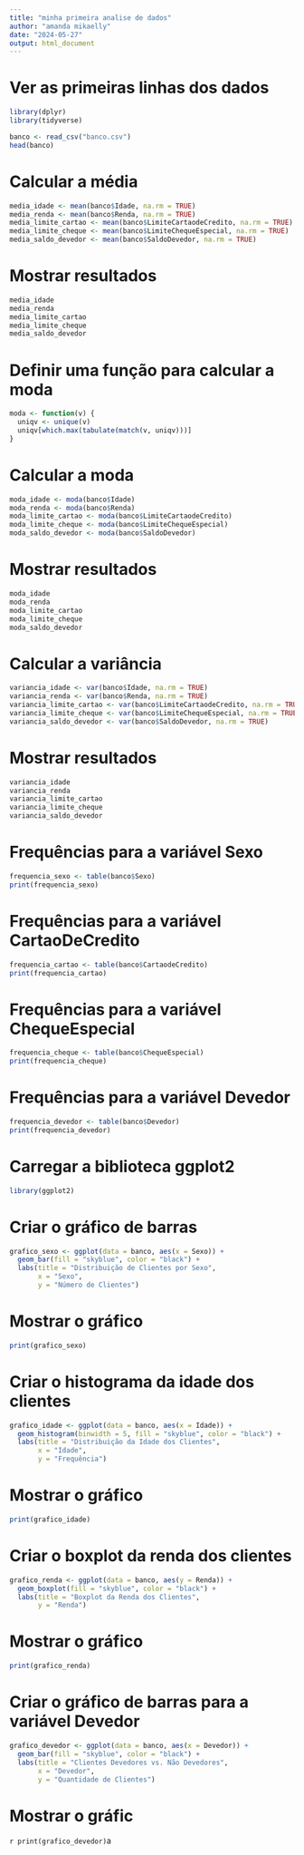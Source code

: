 ```yaml
---
title: "minha primeira analise de dados"
author: "amanda mikaelly"
date: "2024-05-27"
output: html_document
---
```


# Ver as primeiras linhas dos dados

```r
library(dplyr)
library(tidyverse)

banco <- read_csv("banco.csv")
head(banco)
```


# Calcular a média

```r
media_idade <- mean(banco$Idade, na.rm = TRUE)
media_renda <- mean(banco$Renda, na.rm = TRUE)
media_limite_cartao <- mean(banco$LimiteCartaodeCredito, na.rm = TRUE)
media_limite_cheque <- mean(banco$LimiteChequeEspecial, na.rm = TRUE)
media_saldo_devedor <- mean(banco$SaldoDevedor, na.rm = TRUE)
```


# Mostrar resultados

```r
media_idade
media_renda
media_limite_cartao
media_limite_cheque
media_saldo_devedor
```

# Definir uma função para calcular a moda

```r
moda <- function(v) {
  uniqv <- unique(v)
  uniqv[which.max(tabulate(match(v, uniqv)))]
}

```

# Calcular a moda
```r
moda_idade <- moda(banco$Idade)
moda_renda <- moda(banco$Renda)
moda_limite_cartao <- moda(banco$LimiteCartaodeCredito)
moda_limite_cheque <- moda(banco$LimiteChequeEspecial)
moda_saldo_devedor <- moda(banco$SaldoDevedor)

```

# Mostrar resultados
```r
moda_idade
moda_renda
moda_limite_cartao
moda_limite_cheque
moda_saldo_devedor
```


# Calcular a variância
```r
variancia_idade <- var(banco$Idade, na.rm = TRUE)
variancia_renda <- var(banco$Renda, na.rm = TRUE)
variancia_limite_cartao <- var(banco$LimiteCartaodeCredito, na.rm = TRUE)
variancia_limite_cheque <- var(banco$LimiteChequeEspecial, na.rm = TRUE)
variancia_saldo_devedor <- var(banco$SaldoDevedor, na.rm = TRUE)
```

# Mostrar resultados
```r
variancia_idade
variancia_renda
variancia_limite_cartao
variancia_limite_cheque
variancia_saldo_devedor
```


# Frequências para a variável Sexo
```r
frequencia_sexo <- table(banco$Sexo)
print(frequencia_sexo)
```

# Frequências para a variável CartaoDeCredito
```r
frequencia_cartao <- table(banco$CartaodeCredito)
print(frequencia_cartao)
```

# Frequências para a variável ChequeEspecial
```r
frequencia_cheque <- table(banco$ChequeEspecial)
print(frequencia_cheque)
```

# Frequências para a variável Devedor
```r
frequencia_devedor <- table(banco$Devedor)
print(frequencia_devedor)
```

# Carregar a biblioteca ggplot2

```r
library(ggplot2)
```

# Criar o gráfico de barras
```r
grafico_sexo <- ggplot(data = banco, aes(x = Sexo)) +
  geom_bar(fill = "skyblue", color = "black") +
  labs(title = "Distribuição de Clientes por Sexo",
       x = "Sexo",
       y = "Número de Clientes")

```

# Mostrar o gráfico
```r
print(grafico_sexo)
```

# Criar o histograma da idade dos clientes
```r
grafico_idade <- ggplot(data = banco, aes(x = Idade)) +
  geom_histogram(binwidth = 5, fill = "skyblue", color = "black") +
  labs(title = "Distribuição da Idade dos Clientes",
       x = "Idade",
       y = "Frequência")
```


# Mostrar o gráfico
```r
print(grafico_idade)
```

# Criar o boxplot da renda dos clientes
```r
grafico_renda <- ggplot(data = banco, aes(y = Renda)) +
  geom_boxplot(fill = "skyblue", color = "black") +
  labs(title = "Boxplot da Renda dos Clientes",
       y = "Renda")
```


# Mostrar o gráfico
```r
print(grafico_renda)
```

# Criar o gráfico de barras para a variável Devedor

```r
grafico_devedor <- ggplot(data = banco, aes(x = Devedor)) +
  geom_bar(fill = "skyblue", color = "black") +
  labs(title = "Clientes Devedores vs. Não Devedores",
       x = "Devedor",
       y = "Quantidade de Clientes")
```


# Mostrar o gráfic
```r
print(grafico_devedor)
```a

